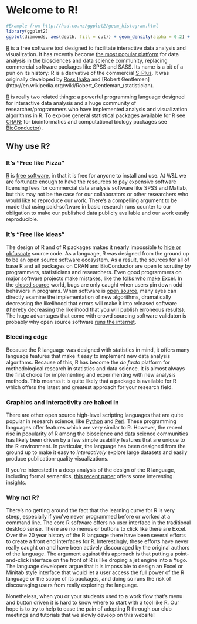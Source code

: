 # Welcome to R!

``` r
#Example from http://had.co.nz/ggplot2/geom_histogram.html
library(ggplot2)
ggplot(diamonds, aes(depth, fill = cut)) + geom_density(alpha = 0.2) + xlim(55, 70)
````

[R][] is a free software tool designed to facilitate interactive data analysis and visualization.  It has recently become [the most popular platform](http://r4stats.com/articles/popularity/) for data analysis in the biosciences and data science community, replacing commercial software packages like SPSS and SASS.  Its name is a bit of a pun on its history:  R is a derivative of the commercial [S-Plus](http://en.wikipedia.org/wiki/S-PLUS).  It was originally developed by [Ross Ihaka](http://en.wikipedia.org/wiki/Ross_Ihaka) and [Robert Gentlemen](http://en.wikipedia.org/wiki/Robert_Gentleman_(statistician).

[R][] is really two related things: a powerful programming language designed for interactive data analysis and a huge community of researcher/programmers who have implemented analysis and visualization algorithms in R.  To explore general statistical packages available for R see [CRAN](http://cran.r-project.org/web/views/); for bioinformatics and computational biology packages see [BioConductor](http://www.bioconductor.org/)).


## Why use R?

### It's "Free like Pizza"

[R][] is [free software](http://www.r-project.org/Licenses/GPL-2), in that it is free for anyone to install and use.  At W&L we are fortunate enough to have the resources to pay expensive software licensing fees for commercial data analysis software like SPSS and Matlab, but this may not be the case for our collaborators or other researchers who would like to reproduce our work.  There's a compelling argument to be made that using paid-software in basic research runs counter to our obligation to make our published data publicly available and our work easily reproducible.

### It's "Free like Ideas"

The design of R and of R packages makes it nearly impossible to [hide or obfuscate](http://en.wikipedia.org/wiki/Obfuscation_(software)) source code.  As a language, R was designed from the ground up to be an open source software ecosystem.  As a result, the sources for all of base R and all packages on CRAN and BioConductor are open to scrutiny by programmers, statisticians and researchers.  Even good programmers on major software projects make mistakes, like the [folks who make Excel](http://www.joelonsoftware.com/items/2007/09/26b.html).  In the [closed source](http://en.wikipedia.org/wiki/Proprietary_software) world, bugs are only caught when users pin down odd behaviors in programs.  When software is [open source](http://en.wikipedia.org/wiki/Open_source), many eyes can directly examine the implementation of new algorithms, dramatically decreasing the likelihood that errors will make it into released software (thereby decreasing the likelihood that you will publish erroneous results).  The huge advantages that come with crowd sourcing software validaton is probably why open source software [runs the internet](http://en.wikipedia.org/wiki/Linux_adoption).

### Bleeding edge

Because the R language was designed with statistics in mind, it offers many language features that make it easy to implement new data analysis algorithms.  Because of this, R has become the *de facto* platform for methodological research in statistics and data science.  It is almost always the first choice for implementing and experimenting with new analysis methods.  This meanss it is quite likely that a package is available for R which offers the latest and greatest approach for your research field.

### Graphics and interactivity are baked in

There are other open source high-level scripting languages that are quite popular in research science, like [Python](http://www.python.org/) and [Perl](http://www.perl.org/).  These programming languages offer features which are very similar to R.  However, the recent rise in popularity of R among the bioscience and data science communities has likely been driven by a few simple usability features that are unique to the R environment.  In particular, the language has been designed from the ground up to make it easy to *interactively* explore large datasets and easily produce publication-quality visualizations.  

If you're interested in a deep analysis of the design of the R language, including formal semantics, [this recent paper](http://www.cs.purdue.edu/homes/jv/pubs/ecoop12.pdf) offers some interesting insights.

### Why not R?

There's no getting around the fact that the learning curve for R is very steep, especially if you've never programmed before or worked at a command line.  The core R software offers no user interface in the traditional desktop sense. There are no menus or buttons to click like there are Excel.  Over the 20 year history of the R language there have been several efforts to create a front end interfaces for R.  Interestingly, these efforts have never really caught on and have been actively discouraged by the original authors of the language.  The argument against this approach is that putting a point-and-click interface on the front of R is like droping a jet engine into a Yugo.  The language developers argue that it is impossible to design an Excel or Minitab style interface that would let a user access the full power of the R language or the scope of its packages, and doing so runs the risk of discouraging users from really exploring the language.

Nonetheless, when you or your students used to a work flow that's menu and button driven it is hard to know where to start with a tool like R.  Our hope is to try to help to ease the pain of adopting R through our club meetings and tutorials that we slowly deveop on this website!

[R]:  http://www.r-project.org/   "R Project homepage"
[interpreter]:  http://en.wikipedia.org/wiki/Interpreter_(computing)

